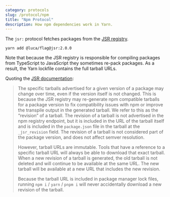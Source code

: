 ```yaml
---
category: protocols
slug: /protocol/npm
title: "Npm Protocol"
description: How npm dependencies work in Yarn.
---
```


The `jsr:` protocol fetches packages from the [JSR registry](https://jsr.io/).

```
yarn add @luca/flag@jsr:2.0.0
```

Note that because the JSR registry is responsible for compiling packages from TypeScript to JavaScript they sometimes re-pack packages. As a result, the Yarn lockfile contains the full tarball URLs.

Quoting the [JSR documentation](https://jsr.io/docs/npm-compatibility):

> The specific tarballs advertised for a given version of a package may change over time, even if the version itself is not changed. This is because the JSR registry may re-generate npm compatible tarballs for a package version to fix compatibility issues with npm or improve the transpile output in the generated tarball. We refer to this as the “revision” of a tarball. The revision of a tarball is not advertised in the npm registry endpoint, but it is included in the URL of the tarball itself and is included in the `package.json` file in the tarball at the `_jsr_revision` field. The revision of a tarball is not considered part of the package version, and does not affect semver resolution.
>
> However, tarball URLs are immutable. Tools that have a reference to a specific tarball URL will always be able to download that exact tarball. When a new revision of a tarball is generated, the old tarball is not deleted and will continue to be available at the same URL. The new tarball will be available at a new URL that includes the new revision.
>
> Because the tarball URL is included in package manager lock files, running `npm i` / `yarn` / `pnpm i` will never accidentally download a new revision of the tarball.
